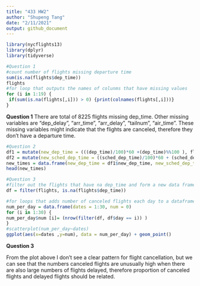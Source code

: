 ```yaml
---
title: "433 HW2"
author: "Shupeng Tang"
date: "2/11/2021"
output: github_document
---
```


```r
library(nycflights13)
library(dplyr)
library(tidyverse)

```


```r
#Question 1
#count number of flights missing departure time
sum(is.na(flights$dep_time))
flights
#for loop that outputs the names of colunms that have missing values
for (i in 1:19) {
 if(sum(is.na(flights[,i])) > 0) {print(colnames(flights[,i]))}
}
```
**Question 1**
There are total of 8225 flights missing dep_time. Other missing variables are "dep_delay", "arr_time", "arr_delay", "tailnum", "air_time". These missing variables might indicate that the flights are canceled, therefore they don't have a departure time. 

```r
#Question 2 
df1 = mutate(new_dep_time = (((dep_time)/100)*60 +(dep_time)%%100 ), flights)
df2 = mutate(new_sched_dep_time = ((sched_dep_time)/100)*60 + (sched_dep_time)%%100 , flights)
new_times = data.frame(new_dep_time = df1$new_dep_time, new_sched_dep_time = df2$new_sched_dep_time)
head(new_times)
```


```r
#Question 3
#filter out the flights that have na dep_time and form a new data frame
df = filter(flights, is.na(flights$dep_time))

#for loops that adds number of canceled flights each day to a dataframe containing the date and corresponding canceled numbers
num_per_day = data.frame(dates = 1:30, num = 0)
for (i in 1:30) {
num_per_day$num [i]= (nrow(filter(df, df$day == i)) ) 
}
#scatterplot(num_per_day~dates)
ggplot(aes(x=dates ,y=num), data = num_per_day) + geom_point()
```

**Question 3**

From the plot above I don't see a clear pattern for flight cancellation, but we can see that the numbers canceled flights are unusually high when there are also large numbers of flights delayed, therefore proportion of canceled flights and delayed flights should be related.


